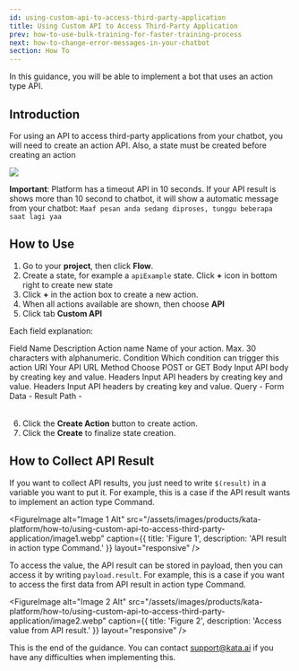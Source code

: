 ```yaml
---
id: using-custom-api-to-access-third-party-application
title: Using Custom API to Access Third-Party Application
prev: how-to-use-bulk-training-for-faster-training-process
next: how-to-change-error-messages-in-your-chatbot
section: How To
---
```


In this guidance, you will be able to implement a bot that uses an action type API.

## Introduction

For using an API to access third-party applications from your chatbot, you will need to create an action API. Also, a state must be created before creating an action

<div className="info">
  <img className="borderless" src="/assets/images/icon-info.svg" />
  <p>
    <b>Important</b>: Platform has a timeout API in 10 seconds. If your API result is shows more than 10 second to
    chatbot, it will show a automatic message from your chatbot:
    <code>Maaf pesan anda sedang diproses, tunggu beberapa saat lagi yaa</code>
  </p>
</div>

## How to Use

1. Go to your **project**, then click **Flow**.
2. Create a state, for example a `apiExample` state. Click **+** icon in bottom right to create new state
3. Click **+** in the action box to create a new action.
4. When all actions available are shown, then choose **API**
5. Click tab **Custom API**

Each field explanation:

<Table>
  <TableHead>
    <TableHeadCell>Field Name</TableHeadCell>
    <TableHeadCell>Description</TableHeadCell>
  </TableHead>
  <TableBody>
    <TableBodyRow>
      <TableBodyCell>Action name</TableBodyCell>
      <TableBodyCell>Name of your action. Max. 30 characters with alphanumeric.</TableBodyCell>
    </TableBodyRow>
    <TableBodyRow>
      <TableBodyCell>Condition</TableBodyCell>
      <TableBodyCell>Which condition can trigger this action</TableBodyCell>
    </TableBodyRow>
    <TableBodyRow>
      <TableBodyCell>URI</TableBodyCell>
      <TableBodyCell>Your API URL</TableBodyCell>
    </TableBodyRow>
    <TableBodyRow>
      <TableBodyCell>Method</TableBodyCell>
      <TableBodyCell>Choose POST or GET</TableBodyCell>
    </TableBodyRow>
    <TableBodyRow>
      <TableBodyCell>Body</TableBodyCell>
      <TableBodyCell>Input API body by creating key and value.</TableBodyCell>
    </TableBodyRow>
    <TableBodyRow>
      <TableBodyCell>Headers</TableBodyCell>
      <TableBodyCell>Input API headers by creating key and value.</TableBodyCell>
    </TableBodyRow>
    <TableBodyRow>
      <TableBodyCell>Headers</TableBodyCell>
      <TableBodyCell>Input API headers by creating key and value.</TableBodyCell>
    </TableBodyRow>
    <TableBodyRow>
      <TableBodyCell>Query</TableBodyCell>
      <TableBodyCell>-</TableBodyCell>
    </TableBodyRow>
    <TableBodyRow>
      <TableBodyCell>Form Data</TableBodyCell>
      <TableBodyCell>-</TableBodyCell>
    </TableBodyRow>
    <TableBodyRow>
      <TableBodyCell>Result Path</TableBodyCell>
      <TableBodyCell>-</TableBodyCell>
    </TableBodyRow>
  </TableBody>
</Table>

6. Click the **Create Action** button to create action.
7. Click the **Create** to finalize state creation.

## How to Collect API Result

If you want to collect API results, you just need to write `$(result)` in a variable you want to put it. For example, this is a case if the API result wants to implement an action type Command.

<FigureImage
  alt="Image 1 Alt"
  src="/assets/images/products/kata-platform/how-to/using-custom-api-to-access-third-party-application/image1.webp"
  caption={{ title: 'Figure 1', description: 'API result in action type Command.' }}
  layout="responsive"
/>

To access the value, the API result can be stored in payload, then you can access it by writing `payload.result`. For example, this is a case if you want to access the first data from API result in action type Command.

<FigureImage
  alt="Image 2 Alt"
  src="/assets/images/products/kata-platform/how-to/using-custom-api-to-access-third-party-application/image2.webp"
  caption={{ title: 'Figure 2', description: 'Access value from API result.' }}
  layout="responsive"
/>

This is the end of the guidance. You can contact <a href="mailto:support@kata.ai">support@kata.ai</a> if you have any difficulties when implementing this.
